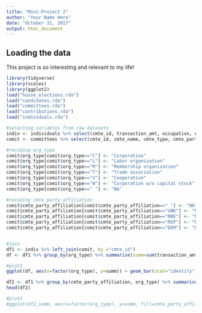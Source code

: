```yaml
---
title: "Mini-Project 2"
author: "Your Name Here"
date: "October 31, 2017"
output: html_document
---
```



## Loading the data

This project is so interesting and relevant to my life!

```r
library(tidyverse)
library(scales)
library(ggplot2)
load("house_elections.rda")
load("candidates.rda")
load("committees.rda")
load("contributions.rda")
load("individuals.rda")
```


```r
#selecting variables from raw datasets
indiv <- individuals %>% select(cmte_id, transaction_amt, occupation, employer, state) %>% filter(state=="MA")
comit <- committees %>% select(cmte_id, cmte_name, cmte_type, cmte_party_affiliation, org_type)

#recoding org_type
comit$org_type[comit$org_type=="C"] <- "Corporation"
comit$org_type[comit$org_type=="L"] <- "Labor organization"
comit$org_type[comit$org_type=="M"] <- "Membership organization"
comit$org_type[comit$org_type=="T"] <- "Trade association"
comit$org_type[comit$org_type=="V"] <- "Cooperative"
comit$org_type[comit$org_type=="W"] <- "Corporation w/o capital stock"
comit$org_type[comit$org_type==" "] <- "NA"

#recoding cmte_party_affiliation
comit$cmte_party_affiliation[comit$cmte_party_affiliation==" "] <- "NA"
comit$cmte_party_affiliation[comit$cmte_party_affiliation=="UNK"] <- "NA"
comit$cmte_party_affiliation[comit$cmte_party_affiliation=="NNE"] <- "None"
comit$cmte_party_affiliation[comit$cmte_party_affiliation=="REP"] <- "Rep"
comit$cmte_party_affiliation[comit$cmte_party_affiliation=="DEM"] <- "Dem"


#join
df1 <- indiv %>% left_join(comit, by ="cmte_id")
df <- df1 %>% group_by(org_type) %>% summarise(summ=sum(transaction_amt)) %>% filter(org_type %in% c("Corporation", "Labor organization", "Membership organization", "Trade association", "Cooperative", "Corporation w/o capital stock"))

#plot1
ggplot(df, aes(x=factor(org_type), y=summ)) + geom_bar(stat="identity", aes(fill=factor(org_type))) + theme(axis.text.x=element_text(angle=90, hjust=1))

```

```r
df2 <- df1 %>% group_by(cmte_party_affiliation, org_type) %>% summarise(summ=sum(transaction_amt)) %>% filter(org_type %in% c("Corporation", "Labor organization", "Membership organization", "Trade association", "Cooperative", "Corporation w/o capital stock")) %>% filter(cmte_party_affiliation %in% c("None", "Rep", "Dem"))
head(df2)

```



```r
#plot2
#ggplot(df2_summ, aes(x=factor(org_type), y=summ, fill=cmte_party_affiliation)) + geom_bar(position="dodge",stat="identity") + theme(axis.text.x=element_text(angle=90, hjust=1))
```

